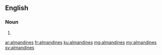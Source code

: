 ==English==

===Noun===
{{head|en|plural}}

# {{plural of|almandine|lang=en}}

[[ar:almandines]]
[[fr:almandines]]
[[ku:almandines]]
[[mg:almandines]]
[[my:almandines]]
[[sv:almandines]]